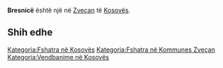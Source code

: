 {{Fshat në 
 | Emri                = Bresnicë
 | EmriAlt                = 
 | NAME_SHORT_FORM=      
 | NAME_GENERIC=      
 | NAME_SORT_NAME_RO=      BRESNICE
 | FULL_NAME_RO = Bresnicë
 | FULL_NAME_ND_RO=Bresnice
 | SORT_NAME_RG=BRESNICE
 | FULL_NAME_RG=Bresnicë
 | FULL_NAME_ND_RG=Bresnice
 | SRP_NAME_SHORT_FORM=      
 | SRP_NAME_GENERIC=      
 | SRP_NAME_SORT_NAME_RO=      
 | SRP_FULL_NAME_RO = 
 | SRP_FULL_NAME_ND_RO=
 | SRP_SORT_NAME_RG=
 | SRP_FULL_NAME_RG=
 | SRP_FULL_NAME_ND_RG=
 | Emri (Rasa dhanore) = 
 | Figura              = 
 | Shteti              = Kosovo
 | Komuna              = Zveçan
 | Kodi postar         = 
 | Sipërfaqja          = 

 | Popullsia           = 

 | Regj. i popullsisë  = 
 | Dend. e popullsisë  = 
 | Faqja zyrtare       = 
 <!--- Koordinatat ----> 
 | Gjerësia            = 42.963611
 | Gjatësia            = 20.788333
 | Lartësia            = 
}}
'''Bresnicë''' është një [[]] në [[Zveçan]] të [[Kosovës]].

<!-- == Gjeografia == -->
<!-- == Historia == -->
<!-- == Demografia == -->
== Shih edhe ==
{{Komuna Zveçan}}
{{Kosovo-Administrata-Cung}}

[[Kategoria:Fshatra në Kosovës]]
[[Kategoria:Fshatra në Kommunes Zveçan]]
[[Kategoria:Vendbanime në Kosovës]]